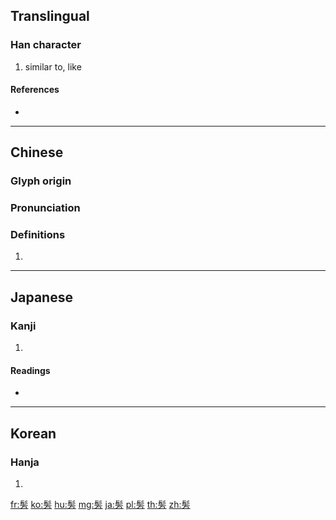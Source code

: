 {{character info/new}}
{{also|仿}}
==Translingual==

===Han character===
{{Han char|rn=190|rad=髟|as=04|sn=14|four=72227|canj=SHYHS}}

# similar to, like

====References====
* {{Han ref|kx=1452.390|dkj=45371|dj=1983.150|hdz=74520.080|uh=9AE3|ud=39651|bh=E4DB|bd=58587}}

----

==Chinese==
{{zh-forms}}

===Glyph origin===
{{Han etym}}

===Pronunciation===
{{zh-pron
|m=fǎng
|c=fong2
|h=pfs=
|md=
|mn=
|w=
|mc=y
|oc=y
|cat=
}}

===Definitions===
{{zh-hanzi}}

# {{rfdef|lang=zh}}

----

==Japanese==

===Kanji===
{{ja-kanji|grade=|rs=髟04}}

# {{defn|lang=ja|sort=髟04}}

====Readings====
* {{ja-readings|on=[[ほう]] (hō)|kun=[[さながら]] (sanagara), [[ほのか]] (honoka)}}

----

==Korean==

===Hanja===
{{ko-hanja|hangeul=방|eumhun=|rv=bang|mr=pang|y=pang}}

# {{defn|lang=ko|sort=髟04}}

[[fr:髣]]
[[ko:髣]]
[[hu:髣]]
[[mg:髣]]
[[ja:髣]]
[[pl:髣]]
[[th:髣]]
[[zh:髣]]